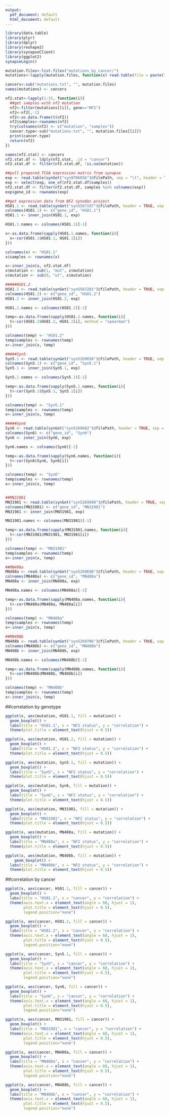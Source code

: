 ```yaml
---
output:
  pdf_document: default
  html_document: default
---
```

```r
library(data.table)
library(plyr)
library(dplyr)
library(reshape2)
library(synapseClient)
library(ggplot2)
synapseLogin()

mutation.files<-list.files("mutations_by_cancer/")
mutations<-lapply(mutation.files, function(x) read.table(file = paste("mutations_by_cancer/",x, sep=""), header = TRUE))

cancers<-sub("mutations.txt", "", mutation.files)
names(mutations) <- cancers

nf2.stat<-lapply(1:35, function(i){
  ##get samples with nf2 mutation
  nf2<-filter(mutations[[i]], gene=="NF2")
  nf2<-nf2[,-1]
  nf2<-as.data.frame(t(nf2))
  nf2$samples<-rownames(nf2)
  try(colnames(nf2) <- c("mutation", "samples"))
  cancer.type<-sub("mutations.txt", "", mutation.files[[i]])
  print(cancer.type)
  return(nf2)
})

names(nf2.stat) <- cancers
nf2.stat.df <- ldply(nf2.stat, .id = "cancer")
nf2.stat.df <- filter(nf2.stat.df, !is.na(mutation))

##pull prepared TCGA expression matrix from synapse 
exp <- read.table(synGet("syn9706056")@filePath, sep = "\t", header = TRUE)
exp <- select(exp, one_of(nf2.stat.df$samples))
nf2.stat.df <- filter(nf2.stat.df, samples %in% colnames(exp))
exp$gene_id <- rownames(exp)

##get expression data from NF2 synodos project
HS01.1 <- read.table(synGet("syn5567197")@filePath, header = TRUE, sep = "\t") %>% select(gene_id, TPM)
colnames(HS01.1) <- c("gene_id", "HS01.1")
HS01.1 <- inner_join(HS01.1, exp)

HS01.1.names <- colnames(HS01.1)[-1]

x<-as.data.frame(sapply(HS01.1.names, function(i){
  x<-cor(HS01.1$HS01.1, HS01.1[i])
}))

colnames(x) <- "HS01.1"
x$samples <- rownames(x)

x<-inner_join(x, nf2.stat.df)
x$mutation <- sub(1, "mut", x$mutation)
x$mutation <- sub(0, "wt", x$mutation)

#####HS01.2
HS01.2 <- read.table(synGet("syn5567201")@filePath, header = TRUE, sep = "\t") %>% select(gene_id, TPM)
colnames(HS01.2) <- c("gene_id", "HS01.2")
HS01.2 <- inner_join(HS01.2, exp)

HS01.2.names <- colnames(HS01.2)[-1]

temp<-as.data.frame(sapply(HS01.2.names, function(i){
  t<-cor(HS01.2$HS01.2, HS01.2[i], method = "spearman")
}))

colnames(temp) <- "HS01.2"
temp$samples <- rownames(temp)
x<-inner_join(x, temp)

#####Syn5
Syn5.1 <- read.table(synGet("syn5269658")@filePath, header = TRUE, sep = "\t") %>% select(gene_id, TPM)
colnames(Syn5.1) <- c("gene_id", "Syn5.1")
Syn5.1 <- inner_join(Syn5.1, exp)

Syn5.1.names <- colnames(Syn5.1)[-1]

temp<-as.data.frame(sapply(Syn5.1.names, function(i){
  t<-cor(Syn5.1$Syn5.1, Syn5.1[i])
}))

colnames(temp) <- "Syn5.1"
temp$samples <- rownames(temp)
x<-inner_join(x, temp)

#####Syn6
Syn6 <- read.table(synGet("syn5269682")@filePath, header = TRUE, sep = "\t") %>% select(gene_id, TPM)
colnames(Syn6) <- c("gene_id", "Syn6")
Syn6 <- inner_join(Syn6, exp)

Syn6.names <- colnames(Syn6)[-1]

temp<-as.data.frame(sapply(Syn6.names, function(i){
  t<-cor(Syn6$Syn6, Syn6[i])
}))

colnames(temp) <- "Syn6"
temp$samples <- rownames(temp)
x<-inner_join(x, temp)


##MN31981
MN31981 <- read.table(synGet("syn5269690")@filePath, header = TRUE, sep = "\t") %>% select(gene_id, TPM)
colnames(MN31981) <- c("gene_id", "MN31981")
MN31981 <- inner_join(MN31981, exp)

MN31981.names <- colnames(MN31981)[-1]

temp<-as.data.frame(sapply(MN31981.names, function(i){
  t<-cor(MN31981$MN31981, MN31981[i])
}))

colnames(temp) <- "MN31981"
temp$samples <- rownames(temp)
x<-inner_join(x, temp)

##MN408a
MN408a <- read.table(synGet("syn5269698")@filePath, header = TRUE, sep = "\t") %>% select(gene_id, TPM)
colnames(MN408a) <- c("gene_id", "MN408a")
MN408a <- inner_join(MN408a, exp)

MN408a.names <- colnames(MN408a)[-1]

temp<-as.data.frame(sapply(MN408a.names, function(i){
  t<-cor(MN408a$MN408a, MN408a[i])
}))

colnames(temp) <- "MN408a"
temp$samples <- rownames(temp)
x<-inner_join(x, temp)

##MN408b
MN408b <- read.table(synGet("syn5269706")@filePath, header = TRUE, sep = "\t") %>% select(gene_id, TPM)
colnames(MN408b) <- c("gene_id", "MN408b")
MN408b <- inner_join(MN408b, exp)

MN408b.names <- colnames(MN408b)[-1]

temp<-as.data.frame(sapply(MN408b.names, function(i){
  t<-cor(MN408b$MN408b, MN408b[i])
}))

colnames(temp) <- "MN408b"
temp$samples <- rownames(temp)
x<-inner_join(x, temp)

```
##correlation by genotype
```r
ggplot(x, aes(mutation, HS01.1, fill = mutation)) +
  geom_boxplot() +
  labs(title = "HS01.1", x = "NF2 status", y = "correlation") +
  theme(plot.title = element_text(hjust = 0.5))

ggplot(x, aes(mutation, HS01.2, fill = mutation)) +
  geom_boxplot() +
  labs(title = "HS01.2", x = "NF2 status", y = "correlation") +
  theme(plot.title = element_text(hjust = 0.5))

ggplot(x, aes(mutation, Syn5.1, fill = mutation)) +
  geom_boxplot() +
  labs(title = "Syn5", x = "NF2 status", y = "correlation") +
  theme(plot.title = element_text(hjust = 0.5))

ggplot(x, aes(mutation, Syn6, fill = mutation)) +
  geom_boxplot() + 
  labs(title = "Syn6", x = "NF2 status", y = "correlation") +
  theme(plot.title = element_text(hjust = 0.5))

ggplot(x, aes(mutation, MN31981, fill = mutation)) +
  geom_boxplot() + 
  labs(title = "MN31981", x = "NF2 status", y = "correlation") +
  theme(plot.title = element_text(hjust = 0.5))

ggplot(x, aes(mutation, MN408a, fill = mutation)) +
  geom_boxplot() + 
  labs(title = "MN408a", x = "NF2 status", y = "correlation") +
  theme(plot.title = element_text(hjust = 0.5))

ggplot(x, aes(mutation, MN408b, fill = mutation)) +
    geom_boxplot() + 
  labs(title = "MN408b", x = "NF2 status", y = "correlation") +
  theme(plot.title = element_text(hjust = 0.5))

```

##correlation by cancer
```r
ggplot(x, aes(cancer, HS01.1, fill = cancer)) +
  geom_boxplot() +
  labs(title = "HS01.1", x = "cancer", y = "correlation") +
  theme(axis.text.x = element_text(angle = 60, hjust = 1), 
        plot.title = element_text(hjust = 0.5),
        legend.position="none")

ggplot(x, aes(cancer, HS01.2, fill = cancer)) +
  geom_boxplot() +
  labs(title = "HS01.2", x = "cancer", y = "correlation") +
  theme(axis.text.x = element_text(angle = 60, hjust = 1), 
        plot.title = element_text(hjust = 0.5),
        legend.position="none")

ggplot(x, aes(cancer, Syn5.1, fill = cancer)) +
  geom_boxplot() +
  labs(title = "Syn5", x = "cancer", y = "correlation") +
  theme(axis.text.x = element_text(angle = 60, hjust = 1), 
        plot.title = element_text(hjust = 0.5),
        legend.position="none")

ggplot(x, aes(cancer, Syn6, fill = cancer)) +
  geom_boxplot() +
  labs(title = "Syn6", x = "cancer", y = "correlation") +
  theme(axis.text.x = element_text(angle = 60, hjust = 1), 
        plot.title = element_text(hjust = 0.5),
        legend.position="none")

ggplot(x, aes(cancer, MN31981, fill = cancer)) +
  geom_boxplot() +
  labs(title = "MN31981", x = "cancer", y = "correlation") +
  theme(axis.text.x = element_text(angle = 60, hjust = 1), 
        plot.title = element_text(hjust = 0.5),
        legend.position="none")

ggplot(x, aes(cancer, MN408a, fill = cancer)) +
  geom_boxplot() +
  labs(title = "MN408a", x = "cancer", y = "correlation") +
  theme(axis.text.x = element_text(angle = 60, hjust = 1), 
        plot.title = element_text(hjust = 0.5),
        legend.position="none")

ggplot(x, aes(cancer, MN408b, fill = cancer)) +
  geom_boxplot() +
  labs(title = "MN408b", x = "cancer", y = "correlation") +
  theme(axis.text.x = element_text(angle = 60, hjust = 1), 
        plot.title = element_text(hjust = 0.5),
        legend.position="none")

```

